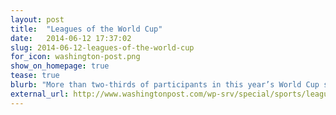 ```yaml
---
layout: post
title:  "Leagues of the World Cup"
date:   2014-06-12 17:37:02
slug: 2014-06-12-leagues-of-the-world-cup
for_icon: washington-post.png
show_on_homepage: true
tease: true
blurb: "More than two-thirds of participants in this year’s World Cup spend the rest of the year in the powerhouse leagues of Europe."
external_url: http://www.washingtonpost.com/wp-srv/special/sports/leagues-of-the-world-cup/
---
```


